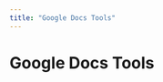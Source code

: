 ```yaml
---
title: "Google Docs Tools"
---
```

<!-- WARNING: This file is auto-generated by generate_tool_docs.py. Do not edit manually. -->



# Google Docs Tools

<ToolSearch category="google-docs" />


